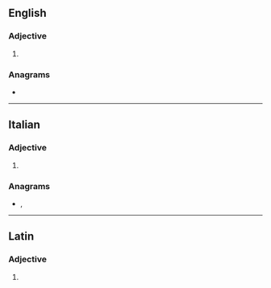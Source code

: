 ==English==

===Adjective===
{{en-adj}}

# {{alternative spelling of|villous|lang=en}}

===Anagrams===
* {{anagrams|en|a=eillosv|vollies}}

----

==Italian==

===Adjective===
{{head|it|adjective form}}

# {{inflection of|it|villoso||f|p}}

===Anagrams===
* {{l|it|sollevi}}, {{l|it|vellosi}}

----

==Latin==

===Adjective===
{{la-adj-form|villōse}}

# {{inflection of|la|villōsus||voc|m|s}}